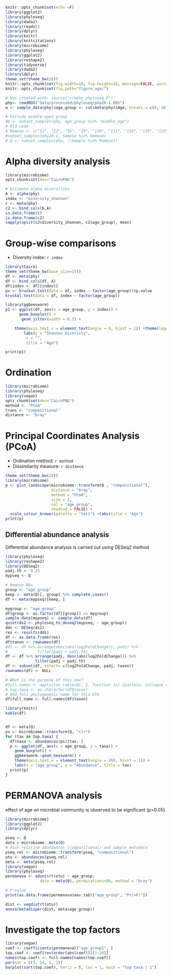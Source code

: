 ```r
knitr::opts_chunk$set(echo =F)
library(ggplot2)
library(phyloseq)
library(dada2)
library(readxl)
library(dplyr)
library(knitr)
library(knitcitations)
library(microbiome)
library(phyloseq)
library(ggplot2)
library(reshape2)
library(tidyverse)
library(dada2)
library(dplyr)
theme_set(theme_bw(20))
knitr::opts_chunk$set(fig.width=10, fig.height=10, message=FALSE, warning=FALSE)
knitr::opts_chunk$set(fig.path="figure_age/")

# Was created with: source("create_phyloseq.R")
phy<- readRDS("data/processed/phyloseq/phy20.1.RDS")
w <- sample_data(phy)$age_group <- cut(meta(phy)$Age, breaks = c(0, 40, 59, Inf), labels = c("adult", "middle_age", "elderly"))

# Exclude middle-aged group
#Q <- subset_samples(phy, age_group %in% "middle_age")
# Old code
# Remove <- c("I1", "I2", "I6", "I9", "I10", "I11", "I16", "I19", "I22", "I25", "I27","I28", "I29", "I31","I34", "I40")
#subset_samples(phy20.1, Sample %in% Remove)
# Q <- subset_samples(phy, !(Sample %in% Remove))
```


# Alpha diversity analysis

```r
library(microbiome)
opts_chunk$set(dev="CairoPNG")

# Estimate alpha diversities
A <- alpha(phy)
index <- "diversity_shannon"
c <- meta(phy)
c2 <- bind_cols(b,A)
is.data.frame(c) 
is.data.frame(c2)
sapply(split(c2$diversity_shannon, c2$age_group), mean)
```

# Group-wise comparisons
* Diversity index: `r index`

```r
library(Cairo)
theme_set(theme_bw(base_size=25))
df <- meta(phy)
df <- bind_cols(df, A)
df$index <- df[[index]]
pv <- kruskal.test(data = df, index ~ factor(age_group))$p.value
kruskal.test(data = df, index ~ factor(age_group))

library(ggbeeswarm)
p1 <- ggplot(df, aes(x = age_group, y = index)) +
      geom_boxplot() +
       geom_jitter(width = 0.1) +  

	theme(axis.text.x = element_text(angle = 0, hjust = 1)) +theme(legend.position = "none")+
        labs(y = "Shannon Diversity",
	     x = "",
	     title = "Age")

print(p1)
```


# Ordination

```r
library(microbiome)
library(phyloseq)
library(vegan)
opts_chunk$set(dev="CairoPNG")
method <- "PCoA"
trans <- "compositional"
distance <- "bray"
```

# Principal Coordinates Analysis (PCoA)

* Ordination method: `r method`
* Dissimilarity measure: `r distance`

```r
theme_set(theme_bw(20))
library(microbiome)
p <- plot_landscape(microbiome::transform(Q , "compositional"),
                    distance = "bray",
                    method = "PCoA",
                    size = 3,
                    col = "age_group",
                    shading = FALSE) + 
  scale_colour_brewer(palette = "Set1") +labs(title = "Age")   
print(p)
```


## Differential abundance analysis 

Differential abundance analysis is carried out using DESeq2 method

```r
library(phyloseq)
library(reshape2)
library(DESeq2)
padj.th <- 0.25
mypseq <- Q

# Remove NAs
group <- "age_group"
keep <- meta(Q)[, group] %>% complete.cases()
df <- meta(mypseq)[keep, ]

mygroup <- "age_group"
df$group <- as.factor(df[[group]] == mygroup)
sample_data(mypseq) <- sample_data(df)
quiet(ds2 <- phyloseq_to_deseq2(mypseq, ~ age_group))
dds <- DESeq(ds2)
res <- results(dds)
df <- as.data.frame(res)
df$taxon <- rownames(df)
#df <- df %>% arrange(desc(abs(log2FoldChange)), padj) %>%
#             filter(padj < padj.th) 
df <- df %>% arrange(padj, desc(abs(log2FoldChange))) %>%
             filter(padj < padj.th) 
df <- subset(df, select= c(log2FoldChange, padj, taxon))
rownames(df) <- NULL

# WHat is the purpose of this one?
#full.names <- apply(tax_table(Q), 1, function (x) {paste(x, collapse = "_")})
# top.taxa <- as.character(df$taxon)
# Add full phylogenetic name for this OTU
df$full_name <- full.names[df$taxon]

library(knitr)
kable(df)


df <- meta(Q)
ps <- microbiome::transform(Q, "clr")
for (tax in top.taxa) {
  df$taxa <- abundances(ps)[tax, ]
  p <- ggplot(df, aes(x = age_group, y = taxa)) +
    geom_boxplot() + 
    ggbeeswarm::geom_beeswarm() +
    theme(axis.text.x = element_text(angle = 360, hjust = 1)) +
    labs(x = "age_group", y = "Abundance", title = tax)
  print(p)
}
```

# PERMANOVA analysis

effect of age on microbial community is observed to be significant (p=0.05)

```r
library(microbiome)
library(ggplot2)
library(dplyr)

pseq <- Q
data = microbiome::meta(Q)
# Pick relative abundances (compositional) and sample metadata 
pseq.rel <- microbiome::transform(pseq, "compositional")
otu <- abundances(pseq.rel)
meta <- meta(pseq.rel)
library(vegan)
library(phyloseq)
permanova <- adonis(t(otu) ~ age_group,
               data = meta(Q), permutations=99, method = "bray")

# P-value
print(as.data.frame(permanova$aov.tab)["age_group", "Pr(>F)"])

dist <- vegdist(t(otu))
anova(betadisper(dist, meta$age_group))
```

# Investigate the top factors

```r
library(vegan)
coef <- coefficients(permanova)["age_group1", ]
top.coef <- coef[rev(order(abs(coef)))[1:20]]
names(top.coef) <- full.names[names(top.coef)]
par(mar = c(3, 14, 2, 1))
barplot(sort(top.coef), horiz = T, las = 1, main = "Top taxa / 1")
```

